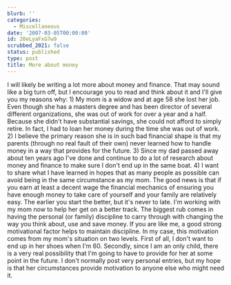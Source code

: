 ```yaml
---
blurb: ''
categories:
  - Miscellaneous
date: '2007-03-05T00:00:00'
id: 20eLyaFxG7w9
scrubbed_2021: false
status: published
type: post
title: More about money
---
```


I will likely be writing a lot more about money and finance. That
may sound like a big turn off, but I encourage you to read and
think about it and I'll give you my reasons why: 1) My mom is a
widow and at age 58 she lost her job. Even though she has a masters
degree and has been director of several different organizations,
she was out of work for over a year and a half. Because she didn't
have substantial savings, she could not afford to simply retire. In
fact, I had to loan her money during the time she was out of work.
2) I believe the primary reason she is in such bad financial shape
is that my parents (through no real fault of their own) never
learned how to handle money in a way that provides for the future.
3) Since my dad passed away about ten years ago I've done and
continue to do a lot of research about money and finance to make
sure I don't end up in the same boat. 4) I want to share what I
have learned in hopes that as many people as possible can avoid
being in the same circumstance as my mom. The good news is that if
you earn at least a decent wage the financial mechanics of ensuring
you have enough money to take care of yourself and your family are
relatively easy. The earlier you start the better, but it's never
to late. I'm working with my mom now to help her get on a better
track. The biggest rub comes in having the personal (or family)
discipline to carry through with changing the way you think about,
use and save money. If you are like me, a good strong motivational
factor helps to maintain discipline. In my case, this motivation
comes from my mom's situation on two levels. First of all, I don't
want to end up in her shoes when I'm 60. Secondly, since I am an
only child, there is a very real possibility that I'm going to have
to provide for her at some point in the future. I don't normally
post very personal entries, but my hope is that her circumstances
provide motivation to anyone else who might need it.
